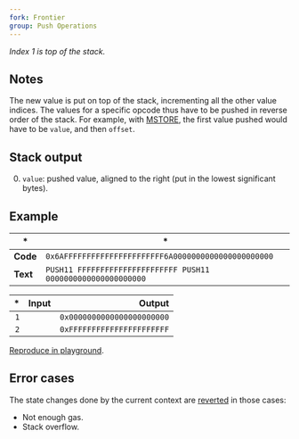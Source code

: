 ```yaml
---
fork: Frontier
group: Push Operations
---
```


*Index 1 is top of the stack.*

## Notes

The new value is put on top of the stack, incrementing all the other value indices. The values for a specific opcode thus have to be pushed in reverse order of the stack. For example, with [MSTORE](/#52), the first value pushed would have to be `value`, and then `offset`.

## Stack output

0. `value`: pushed value, aligned to the right (put in the lowest significant bytes).

## Example

| * | * |
|---|---|
| **Code** | `0x6AFFFFFFFFFFFFFFFFFFFFFF6A0000000000000000000000` |
| **Text** | `PUSH11 FFFFFFFFFFFFFFFFFFFFFF PUSH11 0000000000000000000000` |

| * | Input | Output |
|--:|------:|-------:|
| `1` | | `0x0000000000000000000000` |
| `2` | | `0xFFFFFFFFFFFFFFFFFFFFFF` |

[Reproduce in playground](/playground?unit=Wei&codeType=Mnemonic&code='zx~~~~~~~F%5Cnz'~FFFzPUSH11%200%01z~_).

## Error cases

The state changes done by the current context are [reverted](#FD) in those cases:
- Not enough gas.
- Stack overflow.

